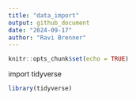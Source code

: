```yaml
---
title: "data_import"
output: github_document
date: "2024-09-17"
author: "Ravi Brenner"
---
```


```r
knitr::opts_chunk$set(echo = TRUE)
```

import tidyverse
```r
library(tidyverse)
```

